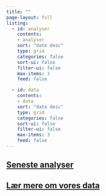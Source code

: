 ```yaml
---
title: ""
page-layout: full
listing:
  - id: analyser
    contents: 
    - analyser
    sort: "date desc"
    type: grid
    categories: false
    sort-ui: false
    filter-ui: false
    max-items: 3
    feed: false

  - id: data
    contents:
    - data
    sort: "date desc"
    type: grid
    categories: false
    sort-ui: false
    filter-ui: false
    max-items: 3
    feed: false
---
```


::: {.listing-block}
# [Seneste analyser](analyser.qmd)

:::{#analyser .center}
:::
:::

::: {.listing-block}
# [Lær mere om vores data](data.qmd)

:::{#data}
:::
:::